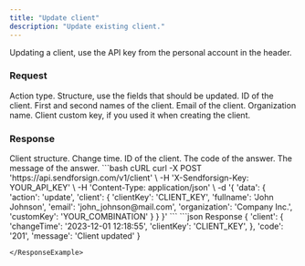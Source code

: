 ```yaml
---
title: "Update client"
description: "Update existing client."
---
```


Updating a client, use the API key from the personal account in the header.

### Request

<ParamField body="action" type="string" required>
  Action type.
</ParamField>

<ParamField body="client" type="string" required>
  Structure, use the fields that should be updated.

  <Expandable title="child attribute">

  <ParamField body="clientKey" type="string" required>
    ID of the client.  
  </ParamField>

  <ParamField body="fullname" type="string">
    First and second names of the client.  
  </ParamField>

  <ParamField body="email" type="string">
    Email of the client.  
  </ParamField>

  <ParamField body="organization" type="string">
    Organization name.  
  </ParamField>

  <ParamField body="customKey" type="string">
    Client custom key, if you used it when creating the client.
  </ParamField>

  </Expandable>

</ParamField>

### Response

  <ResponseField name="client" type="string">
    Client structure.

  <Expandable title="child attribute">

  <ResponseField name="changeTime" type="string">
    Change time.
  </ResponseField>

  <ResponseField name="clientKey" type="string">
    ID of the client.
  </ResponseField>

  </Expandable>

  </ResponseField>

<ResponseField name="code" type="string">
  The code of the answer.
</ResponseField>

<ResponseField name="message" type="string">
  The message of the answer.
</ResponseField>

<RequestExample>
```bash cURL
curl -X POST 'https://api.sendforsign.com/v1/client' \
     -H 'X-Sendforsign-Key: YOUR_API_KEY' \
     -H 'Content-Type: application/json' \
     -d '{ 
		  'data': {
				   'action': 'update',
				   'client': {
							  'clientKey': 'CLIENT_KEY',
							  'fullname': 'John Johnson',
							  'email': 'john_johnson@mail.com',
							  'organization': 'Company Inc.',
							  'customKey': 'YOUR_COMBINATION'
						     }
				  }
       }'
```
</RequestExample>

<ResponseExample>
```json Response
	  {
       'client': {
                'changeTime': '2023-12-01 12:18:55',
                'clientKey': 'CLIENT_KEY', 
		},
       'code': '201',
       'message': 'Client updated'
    } 


```
</ResponseExample>
